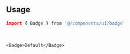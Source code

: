 ```coffeescript file=<rootDir>/src/components/ui/badge.tsx title="components/ui/badge.tsx"
```

<br />

## Usage

```coffeescript
import { Badge } from '@/components/ui/badge'
```

<br />

```tsx
<Badge>Default</Badge>
```